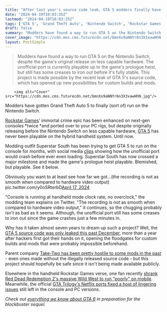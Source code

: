 ```yaml
---
title: "After last year's source code leak, GTA 5 modders finally have the game running on the Nintendo Switch - but it ain't pretty"
date: "2024-04-19T10:03:35Z"
lastmod: "2024-04-19T10:03:35Z"
tags: ['GTA 5', 'Grand Theft Auto', 'Nintendo Switch', 'Rockstar Games', 'Modding', 'Red Dead Redemption 2', 'Netflix']
draft: false
summary: "Modders have found a way to run GTA 5 on the Nintendo Switch, despite the game's original release on less capable hardware. The unofficial port is currently playable up to the game's prologue heist, but still has some creases to iron out before it's fully stable. This project is made possible by the recent leak of GTA 5's source code, which has opened up new possibilities for custom builds and mods."
cover_image: "https://cdn.mos.cms.futurecdn.net/bmnXx9aNNYr6n3X3xawHhN.jpg" 
layout: PostSimple
---
```

> Modders have found a way to run GTA 5 on the Nintendo Switch, despite the game's original release on less capable hardware. The unofficial port is currently playable up to the game's prologue heist, but still has some creases to iron out before it's fully stable. This project is made possible by the recent leak of GTA 5's source code, which has opened up new possibilities for custom builds and mods.


        <img alt="Cover" src="https://cdn.mos.cms.futurecdn.net/bmnXx9aNNYr6n3X3xawHhN.jpg"/>
        
Modders have gotten Grand Theft Auto 5 to finally (sort of) run on the Nintendo Switch. 

[Rockstar Games](https://www.gamesradar.com/uk/tag/rockstar-games/)' immortal crime epic has been enhanced on next-gen consoles *twice *and ported over to your PC rigs, but despite originally releasing before the Nintendo Switch on less capable hardware, [GTA 5](https://www.gamesradar.com/gta-5-guide/) has never been playable on the hybrid handheld system. Until now. 

Modding outfit Superstar South has been trying to get GTA 5 to run on the console for months, with social media [clips](https://x.com/SuperstarS31668/status/1768294179560640800) showing how the unofficial port would crash before ever even loading. Superstar South has now crossed a major milestone and made the game's prologue heist playable. Blemished, but playable. See it below.

Obviously you want to at least see how far we got...(the recording is not as smooth when compared to hardware video output) pic.twitter.com/y0oSRterbD[April 17, 2024](https://twitter.com/SuperstarS31668/status/1780676856129196294)

"Console is running at handheld mode clock rate, no overclock," the modding team explains on Twitter. "The recording is not as smooth when compared to hardware video output," it continues, so the chugging probably isn't as bad as it seems. Although, the unofficial port still has some creases to iron out since the game crashes just a few minutes in. 

Why has it taken almost seven years to dream up such a project? Well, the [GTA 5 source code was only leaked this past December](https://www.gamesradar.com/gta-5-is-effectively-open-source-now-and-fans-and-modders-are-scrambling-to-figure-out-what-that-means/#:~:text=The%20source%20code%20for%20GTA,of%20the%20open%2Dworld%20game.), more than a year after hackers first got their hands on it, opening the floodgates for custom builds and mods that were probably impossible beforehand. 

Parent company [Take-Two has been pretty hostile to some mods in the past](https://www.gamesradar.com/gta-5-and-red-dead-redemption-2-vr-modder-hit-with-copyright-takedown/) - even ones made without the illegally released source code - but this project should hopefully be safe since it isn't being made available publicly. 

Elsewhere in the handheld Rockstar Games verse, one fan recently [shrank Red Dead Redemption 2's massive Wild West to run "poorly" on mobile](https://www.gamesradar.com/red-dead-redemption-2-fan-puts-their-mobile-through-the-wringer-by-running-the-open-world-cowboy-game-on-it-very-poorly/). Meanwhile, the official [GTA Trilogy's Netflix ports fixed a host of lingering issues](https://www.gamesradar.com/netflixs-gta-trilogy-ports-look-like-the-real-thing-on-mobile-while-the-pc-and-console-versions-are-still-busted/) still left in the console and PC versions. 

*Check out *[<em>everything we know about GTA 6</em>](https://www.gamesradar.com/gta-6-guide/)* in preparation for the blockbuster sequel.*
        